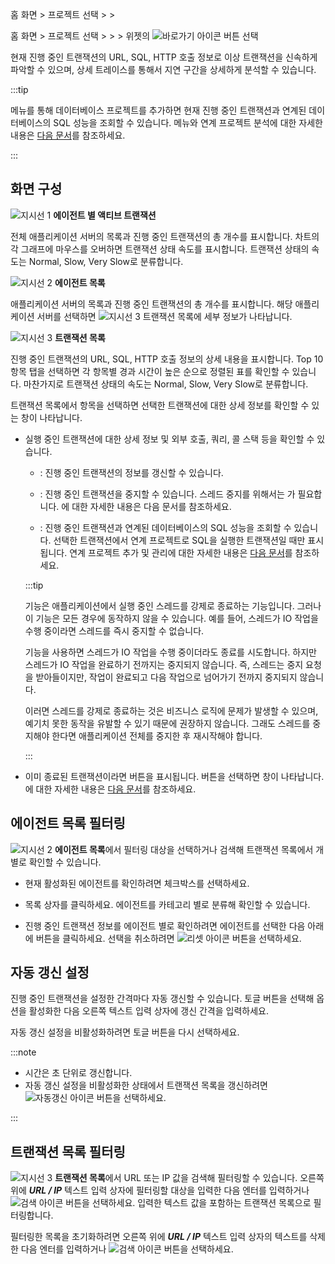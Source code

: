 <InDoc product="java">

홈 화면 &gt; 프로젝트 선택 &gt; <Cmdname sid="dashboard" className="uitext" /> &gt; <Cmdname sid="AA002" className="uitext" />

</InDoc>

<Xclude product="java">

홈 화면 &gt; 프로젝트 선택 &gt; <Cmdname sid="dashboard" className="uitext" /> &gt; <Cmdname sid="appDashboard" className="uitext" /> &gt; <Cmdname sid="AA002" className="uitext" /> 위젯의 ![바로가기 아이콘](/img/right-arrow.svg) 버튼 선택

</Xclude>

현재 진행 중인 트랜잭션의 URL, SQL, HTTP 호출 정보로 이상 트랜잭션을 신속하게 파악할 수 있으며, 상세 트레이스를 통해서 지연 구간을 상세하게 분석할 수 있습니다.

<InDoc product="java">

:::tip

<Cmdname sid="side_correlatedProjectManagement" className="uitext" /> 메뉴를 통해 데이터베이스 프로젝트를 추가하면 현재 진행 중인 트랜잭션과 연계된 데이터베이스의 SQL 성능을 조회할 수 있습니다. <Cmdname sid="side_correlatedProjectManagement" className="uitext" /> 메뉴와 연계 프로젝트 분석에 대한 자세한 내용은 [다음 문서](linked-projects)를 참조하세요.

:::

</InDoc>

## 화면 구성

<ImgLang img='dashboard-active-transaction.png' desc='액티브 트랜잭션' />

![지시선 1](/img/number-01.png) **에이전트 별 액티브 트랜잭션**

전체 애플리케이션 서버의 목록과 진행 중인 트랜잭션의 총 개수를 표시합니다. 차트의 각 그래프에 마우스를 오버하면 트랜잭션 상태 속도를 표시합니다. 트랜잭션 상태의 속도는 <span class='normal'>Normal</span>, <span class='slow'>Slow</span>, <span class='vslow'>Very Slow</span>로 분류합니다.

![지시선 2](/img/number-02.png) **에이전트 목록**

애플리케이션 서버의 목록과 진행 중인 트랜잭션의 총 개수를 표시합니다. 해당 애플리케이션 서버를 선택하면 ![지시선 3](/img/number-03.png) 트랜잭션 목록에 세부 정보가 나타납니다.

![지시선 3](/img/number-03.png) **트랜잭션 목록**

진행 중인 트랜잭션의 URL, SQL, HTTP 호출 정보의 상세 내용을 표시합니다. Top 10 항목 탭을 선택하면 각 항목별 경과 시간이 높은 순으로 정렬된 표를 확인할 수 있습니다. 마찬가지로 트랜잭션 상태의 속도는 <span class='normal'>Normal</span>, <span class='slow'>Slow</span>, <span class='vslow'>Very Slow</span>로 분류합니다.

<InDoc product='java'>

트랜잭션 목록에서 항목을 선택하면 선택한 트랜잭션에 대한 상세 정보를 확인할 수 있는 <Cmdname sid="active_transaction" className="uitext" /> 창이 나타납니다.

<ImgLang img='dashboard-active-transaction-details.png' desc='액티브 트랜잭션' />

* 실행 중인 트랜잭션에 대한 상세 정보 및 외부 호출, 쿼리, 콜 스택 등을 확인할 수 있습니다.

  * <Cmdname sid="refresh_all" className="uitext" />: 진행 중인 트랜잭션의 정보를 갱신할 수 있습니다.

  * <Cmdname sid="stop_thread" className="uitext" />: 진행 중인 트랜잭션을 중지할 수 있습니다. 스레드 중지를 위해서는 <Cmdname sid="secret_key" className="uitext" />가 필요합니다. <Cmdname sid="secret_key" className="uitext" />에 대한 자세한 내용은 <Link to="install-agent#security">다음 문서</Link>를 참조하세요.

  * <Cmdname sid="BTN08518" className="uitext" />: 진행 중인 트랜잭션과 연계된 데이터베이스의 SQL 성능을 조회할 수 있습니다. 선택한 트랜잭션에서 연계 프로젝트로 SQL을 실행한 트랜잭션일 때만 표시됩니다. 연계 프로젝트 추가 및 관리에 대한 자세한 내용은 [다음 문서](linked-projects)를 참조하세요.

  :::tip

  <Cmdname sid="stop_thread" className="uitext" /> 기능은 애플리케이션에서 실행 중인 스레드를 강제로 종료하는 기능입니다. 그러나 이 기능은 모든 경우에 동작하지 않을 수 있습니다. 예를 들어, 스레드가 IO 작업을 수행 중이라면 스레드를 즉시 중지할 수 없습니다.

  <Cmdname sid="stop_thread" className="uitext" /> 기능을 사용하면 스레드가 IO 작업을 수행 중이더라도 종료를 시도합니다. 하지만 스레드가 IO 작업을 완료하기 전까지는 중지되지 않습니다. 즉, 스레드는 중지 요청을 받아들이지만, 작업이 완료되고 다음 작업으로 넘어가기 전까지 중지되지 않습니다.

  이러면 스레드를 강제로 종료하는 것은 비즈니스 로직에 문제가 발생할 수 있으며, 예기치 못한 동작을 유발할 수 있기 때문에 권장하지 않습니다. 그래도 스레드를 중지해야 한다면 애플리케이션 전체를 중지한 후 재시작해야 합니다.

  :::

* 이미 종료된 트랜잭션이라면 <Cmdname sid="show_trace" className="uitext" /> 버튼을 표시됩니다. 버튼을 선택하면 <Cmdname sid="TTL06527" className="uitext" /> 창이 나타납니다. <Cmdname sid="TTL06527" className="uitext" />에 대한 자세한 내용은 [다음 문서](trs-profile#transaction-info)를 참조하세요.

</InDoc>

## 에이전트 목록 필터링

![지시선 2](/img/number-02.png) **에이전트 목록**에서 필터링 대상을 선택하거나 검색해 트랜잭션 목록에서 개별로 확인할 수 있습니다. 

* 현재 활성화된 에이전트를 확인하려면 <Cmdname sid="active_only" className="uitext" /> 체크박스를 선택하세요.

* <Cmdname sid="all_agents" className="uitext" /> 목록 상자를 클릭하세요. 에이전트를 카테고리 별로 분류해 확인할 수 있습니다.

* 진행 중인 트랜잭션 정보를 에이전트 별로 확인하려면 에이전트를 선택한 다음 아래에 <Cmdname sid="apply" className="uitext" /> 버튼을 클릭하세요. 선택을 취소하려면 ![리셋 아이콘](/img/ico-reset.svg) 버튼을 선택하세요.

## 자동 갱신 설정

진행 중인 트랜잭션을 설정한 간격마다 자동 갱신할 수 있습니다. <Cmdname sid="auto_refresh_sec" className="uitext" /> 토글 버튼을 선택해 옵션을 활성화한 다음 오른쪽 텍스트 입력 상자에 갱신 간격을 입력하세요.

자동 갱신 설정을 비활성화하려면 <Cmdname sid="auto_refresh_sec" className="uitext" /> 토글 버튼을 다시 선택하세요.

:::note

* 시간은 초 단위로 갱신합니다.
* 자동 갱신 설정을 비활성화한 상태에서 트랜잭션 목록을 갱신하려면 ![자동갱신 아이콘](/img/ico-refresh.png) 버튼을 선택하세요.

:::

## 트랜잭션 목록 필터링

![지시선 3](/img/number-03.png) **트랜잭션 목록**에서 URL 또는 IP 값을 검색해 필터링할 수 있습니다. 오른쪽 위에 ***URL / IP*** 텍스트 입력 상자에 필터링할 대상을 입력한 다음 엔터를 입력하거나 ![검색 아이콘](/img/ico-search.svg) 버튼을 선택하세요. 입력한 텍스트 값을 포함하는 트랜잭션 목록으로 필터링합니다.

필터링한 목록을 초기화하려면 오른쪽 위에 ***URL / IP*** 텍스트 입력 상자의 텍스트를 삭제한 다음 엔터를 입력하거나 ![검색 아이콘](/img/ico-search.svg) 버튼을 선택하세요.